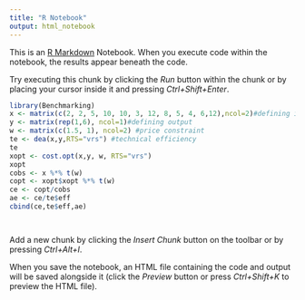 ---
title: "R Notebook"
output: html_notebook
---

This is an [R Markdown](http://rmarkdown.rstudio.com) Notebook. When you execute code within the notebook, the results appear beneath the code. 

Try executing this chunk by clicking the *Run* button within the chunk or by placing your cursor inside it and pressing *Ctrl+Shift+Enter*. 

```{r}
library(Benchmarking)
x <- matrix(c(2, 2, 5, 10, 10, 3, 12, 8, 5, 4, 6,12),ncol=2)#defining input
y <- matrix(rep(1,6), ncol=1)#defining output
w <- matrix(c(1.5, 1), ncol=2) #price constraint
te <- dea(x,y,RTS="vrs") #technical efficiency
te
xopt <- cost.opt(x,y, w, RTS="vrs")
xopt
cobs <- x %*% t(w)
copt <- xopt$xopt %*% t(w)
ce <- copt/cobs
ae <- ce/te$eff
cbind(ce,te$eff,ae)




```

Add a new chunk by clicking the *Insert Chunk* button on the toolbar or by pressing *Ctrl+Alt+I*.

When you save the notebook, an HTML file containing the code and output will be saved alongside it (click the *Preview* button or press *Ctrl+Shift+K* to preview the HTML file).
